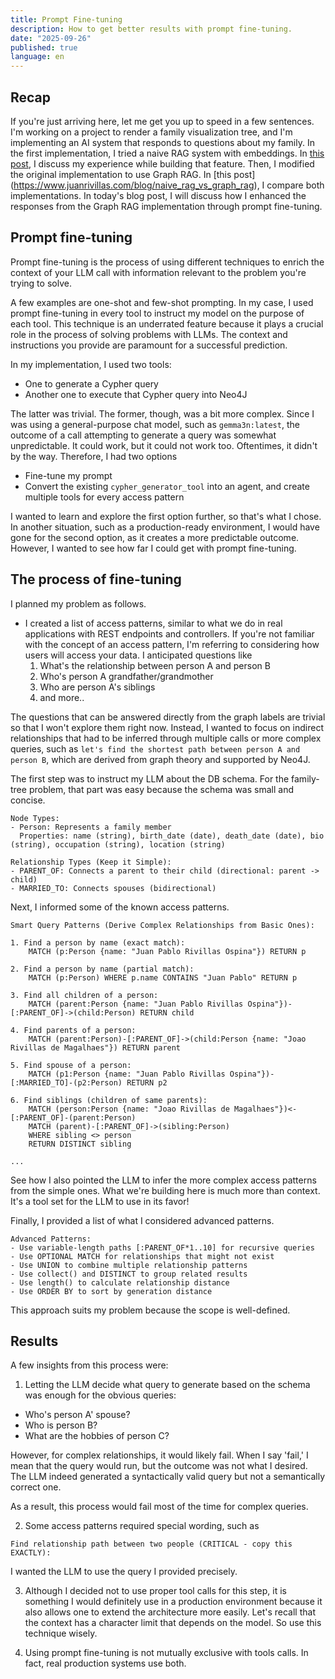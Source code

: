 ```yaml
---
title: Prompt Fine-tuning
description: How to get better results with prompt fine-tuning.
date: "2025-09-26"
published: true
language: en
---
```


## Recap

If you're just arriving here, let me get you up to speed in a few sentences. I'm working on a project to render a family visualization tree, and I'm implementing an AI system that responds to questions about my family. In the first implementation, I tried a naive RAG system with embeddings. In [this post](https://juanrivillas.com/blog/rag), I discuss my experience while building that feature. Then, I modified the original
implementation to use Graph RAG. In [this post] (https://www.juanrivillas.com/blog/naive_rag_vs_graph_rag), I compare both implementations. In today's blog post, I will discuss how I enhanced the responses from the Graph RAG implementation through prompt fine-tuning.

## Prompt fine-tuning

Prompt fine-tuning is the process of using different techniques to enrich the context of your LLM call with information relevant to the problem you're trying to solve.

A few examples are one-shot and few-shot prompting. In my case, I used prompt fine-tuning in every tool to instruct my model on the purpose of each tool. This technique is an underrated feature because it plays a crucial role in the process of solving problems with LLMs. The context and instructions you provide are paramount for a successful prediction.

In my implementation, I used two tools:
- One to generate a Cypher query
- Another one to execute that Cypher query into Neo4J

The latter was trivial. The former, though, was a bit more complex. Since I was using a general-purpose chat model, such as `gemma3n:latest`, the outcome of a call attempting to generate a query was somewhat unpredictable. It could work, but it could not work too. Oftentimes, it didn't by the way. Therefore, I had two options

- Fine-tune my prompt
- Convert the existing `cypher_generator_tool` into an agent, and create multiple tools for every access pattern

I wanted to learn and explore the first option further, so that's what I chose. In another situation, such as a production-ready environment, I would have gone for the second option, as it creates a more predictable outcome. However, I wanted to see how far I could get with prompt fine-tuning.

## The process of fine-tuning

I planned my problem as follows.

- I created a list of access patterns, similar to what we do in real applications with REST endpoints and controllers. If you're not familiar with the concept of an access pattern, I'm referring to considering how users will access your data. I anticipated questions like
  1. What's the relationship between person A and person B
  2. Who's person A grandfather/grandmother
  3. Who are person A's siblings
  4. and more..

The questions that can be answered directly from the graph labels are trivial so that I won't explore them right now. Instead, I wanted to focus on indirect relationships that had to be inferred through multiple calls or more complex queries, such as `let's find the shortest path between person A and person B`, which are derived from graph theory and supported by Neo4J.

The first step was to instruct my LLM about the DB schema. For the family-tree problem, that part was easy because the schema was small and concise.

```
Node Types:
- Person: Represents a family member
  Properties: name (string), birth_date (date), death_date (date), bio (string), occupation (string), location (string)

Relationship Types (Keep it Simple):
- PARENT_OF: Connects a parent to their child (directional: parent -> child)
- MARRIED_TO: Connects spouses (bidirectional)
```

Next, I informed some of the known access patterns.

```
Smart Query Patterns (Derive Complex Relationships from Basic Ones):

1. Find a person by name (exact match):
    MATCH (p:Person {name: "Juan Pablo Rivillas Ospina"}) RETURN p

2. Find a person by name (partial match):
    MATCH (p:Person) WHERE p.name CONTAINS "Juan Pablo" RETURN p

3. Find all children of a person:
    MATCH (parent:Person {name: "Juan Pablo Rivillas Ospina"})-[:PARENT_OF]->(child:Person) RETURN child

4. Find parents of a person:
    MATCH (parent:Person)-[:PARENT_OF]->(child:Person {name: "Joao Rivillas de Magalhaes"}) RETURN parent

5. Find spouse of a person:
    MATCH (p1:Person {name: "Juan Pablo Rivillas Ospina"})-[:MARRIED_TO]-(p2:Person) RETURN p2

6. Find siblings (children of same parents):
    MATCH (person:Person {name: "Joao Rivillas de Magalhaes"})<-[:PARENT_OF]-(parent:Person)
    MATCH (parent)-[:PARENT_OF]->(sibling:Person)
    WHERE sibling <> person
    RETURN DISTINCT sibling

...
```

See how I also pointed the LLM to infer the more complex access patterns from the simple ones. What we're building here is much more than context. It's a tool set for the LLM to use in its favor!

Finally, I provided a list of what I considered advanced patterns.

```
Advanced Patterns:
- Use variable-length paths [:PARENT_OF*1..10] for recursive queries
- Use OPTIONAL MATCH for relationships that might not exist
- Use UNION to combine multiple relationship patterns
- Use collect() and DISTINCT to group related results
- Use length() to calculate relationship distance
- Use ORDER BY to sort by generation distance
```

This approach suits my problem because the scope is well-defined.

## Results

A few insights from this process were:

1. Letting the LLM decide what query to generate based on the schema was enough for the obvious queries:
- Who's person A' spouse?
- Who is person B?
- What are the hobbies of person C?

However, for complex relationships, it would likely fail. When I say 'fail,' I mean that the query would run, but the outcome was not what I desired. The LLM indeed generated a syntactically valid query but not a semantically correct one.

As a result, this process would fail most of the time for complex queries.

2. Some access patterns required special wording, such as
```
Find relationship path between two people (CRITICAL - copy this EXACTLY):
```

I wanted the LLM to use the query I provided precisely.

3. Although I decided not to use proper tool calls for this step, it is something I would definitely use in a production environment because it also allows one to extend the architecture more easily. Let's recall that the context has a character limit that depends on the model. So use this technique wisely.

4. Using prompt fine-tuning is not mutually exclusive with tools calls. In fact, real production systems use both.